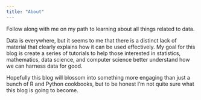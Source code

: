 ```yaml
---
title: "About"
---
```


Follow along with me on my path to learning about all things related to data. 

Data is everywhere, but it seems to me that there is a distinct lack of material that clearly explains how it can be used effectively. My goal for this blog is create a series of tutorials to help those interested in statistics, mathematics, data science, and computer science better understand how we can harness data for good. 

Hopefully this blog will blossom into something more engaging than just a bunch of R and Python cookbooks, but to be honest I'm not quite sure what this blog is going to become. 
